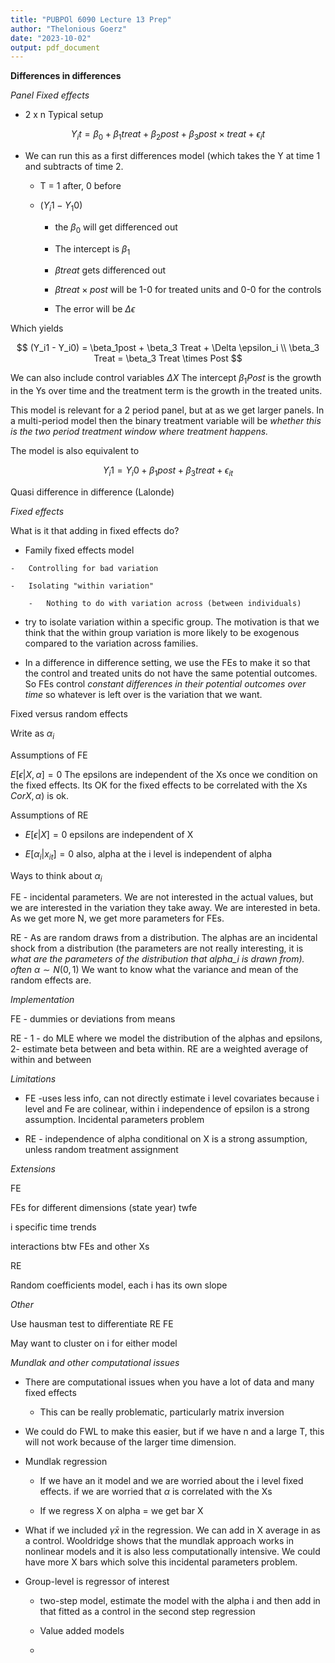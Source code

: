 ```yaml
---
title: "PUBPOl 6090 Lecture 13 Prep"
author: "Thelonious Goerz"
date: "2023-10-02"
output: pdf_document
---
```


**Differences in differences**

*Panel Fixed effects*

-   2 x n Typical setup

$$
Y_it = \beta_0 + \beta_1 treat + \beta_2 post + \beta_3 post \times treat + \epsilon_it
$$

-   We can run this as a first differences model (which takes the Y at time 1 and subtracts of time 2.

    -   T = 1 after, 0 before

    -   $(Y_i 1-Y_1 0)$

        -   the $\beta_0$ will get differenced out

        -   The intercept is $\beta_1$

        -   $\beta treat$ gets differenced out

        -   $\beta treat \times post$ will be 1-0 for treated units and 0-0 for the controls

        -   The error will be $\Delta \epsilon$

Which yields

$$
(Y_i1 - Y_i0) = \beta_1post + \beta_3 Treat + \Delta \epsilon_i \\
\beta_3 Treat = \beta_3 Treat \times Post
$$

We can also include control variables $\Delta X$ The intercept $\beta_1 Post$ is the growth in the Ys over time and the treatment term is the growth in the treated units.

This model is relevant for a 2 period panel, but at as we get larger panels. In a multi-period model then the binary treatment variable will be *whether this is the two period treatment window where treatment happens.*

The model is also equivalent to

$$
Y_i1 = Y_i0 + \beta_1 post + \beta_3 treat + \epsilon_{it}
$$

Quasi difference in difference (Lalonde)

*Fixed effects*

What is it that adding in fixed effects do?

-   Family fixed effects model

```         
-   Controlling for bad variation

-   Isolating "within variation"

    -   Nothing to do with variation across (between individuals)
```

-   try to isolate variation within a specific group. The motivation is that we think that the within group variation is more likely to be exogenous compared to the variation across families.

-   In a difference in difference setting, we use the FEs to make it so that the control and treated units do not have the same potential outcomes. So FEs control *constant differences in their potential outcomes over time* so whatever is left over is the variation that we want.

Fixed versus random effects

Write as $\alpha_i$

Assumptions of FE

$E[\epsilon|X,\alpha] = 0$ The epsilons are independent of the Xs once we condition on the fixed effects. Its OK for the fixed effects to be correlated with the Xs $CorX,\alpha)$ is ok.

Assumptions of RE

-   $E[\epsilon|X] = 0$ epsilons are independent of X

-   $E[\alpha_i |x_{it}] = 0$ also, alpha at the i level is independent of alpha

Ways to think about $\alpha_i$

FE - incidental parameters. We are not interested in the actual values, but we are interested in the variation they take away. We are interested in beta. As we get more N, we get more parameters for FEs.

RE - As are random draws from a distribution. The alphas are an incidental shock from a distribution (the parameters are not really interesting, it is *what are the parameters of the distribution that alpha_i is drawn from). often* $\alpha \sim N(0,1)$ We want to know what the variance and mean of the random effects are.

*Implementation*

FE - dummies or deviations from means

RE - 1 - do MLE where we model the distribution of the alphas and epsilons, 2- estimate beta between and beta within. RE are a weighted average of within and between

*Limitations*

-   FE -uses less info, can not directly estimate i level covariates because i level and Fe are colinear, within i independence of epsilon is a strong assumption. Incidental parameters problem

-   RE - independence of alpha conditional on X is a strong assumption, unless random treatment assignment

*Extensions*

FE

FEs for different dimensions (state year) twfe

i specific time trends

interactions btw FEs and other Xs

RE

Random coefficients model, each i has its own slope

*Other*

Use hausman test to differentiate RE FE

May want to cluster on i for either model

*Mundlak and other computational issues*

-   There are computational issues when you have a lot of data and many fixed effects

    -   This can be really problematic, particularly matrix inversion

-   We could do FWL to make this easier, but if we have n and a large T, this will not work because of the larger time dimension.

-   Mundlak regression

    -   If we have an it model and we are worried about the i level fixed effects. if we are worried that $\alpha$ is correlated with the Xs

    -   If we regress X on alpha = we get bar X

-   What if we included $\gamma \bar{x}$ in the regression. We can add in X average in as a control. Wooldridge shows that the mundlak approach works in nonlinear models and it is also less computationally intensive. We could have more X bars which solve this incidental parameters problem.

-   Group-level is regressor of interest

    -   two-step model, estimate the model with the alpha i and then add in that fitted as a control in the second step regression

    -   Value added models

    -   
